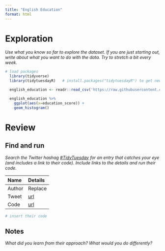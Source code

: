 ```yaml
---
title: "English Education"
format: html
---
```



# Exploration
 
*Use what you know so far to explore the dataset. If you are just starting out, write about what you want to do with the data. Try to stretch a bit every week.*

```r
# load packages
  library(tidyverse)
  library(tidytuesdayR)   # install.packages("tidytuesdayR") to get new data

  english_education <- readr::read_csv('https://raw.githubusercontent.com/rfordatascience/tidytuesday/master/data/2024/2024-01-23/english_education.csv')

```

```r
  english_education %>%
    ggplot(aes(x=education_score)) +
    geom_histogram()
```







# Review

## Find and run

*Search the Twitter hashag [#TidyTuesday](https://twitter.com/hashtag/TidyTuesday?src=hashtag_click) for an entry that catches your eye (and includes a link to their code). Include links to the details and run their code.*

| Name | Details |
|:--   |:--      |
| Author | Replace |
| Tweet | [url](https://twitter.com/...) |
| Code | [url](https://github.com/...) |

```r
# insert their code

```

## Notes

*What did you learn from their approach? What would you do differently?*

